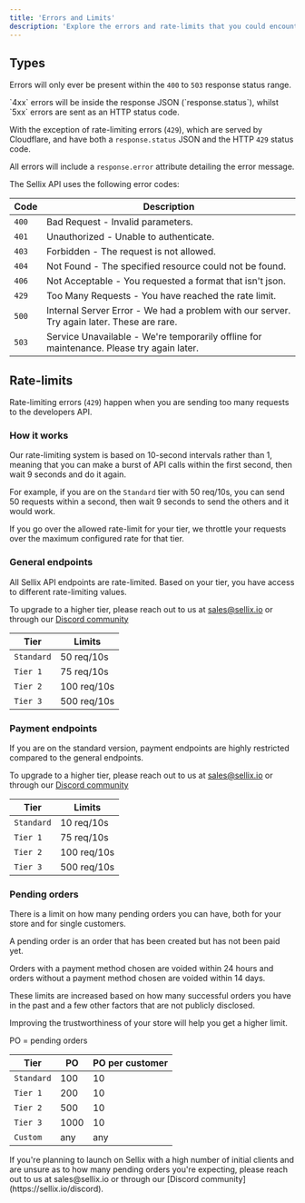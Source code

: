 ```yaml
---
title: 'Errors and Limits'
description: 'Explore the errors and rate-limits that you could encounter whilst using the API'
---
```


## Types

Errors will only ever be present within the `400` to `503` response status range.

<Warning>
  `4xx` errors will be inside the response JSON (`response.status`), whilst `5xx` errors are sent as an HTTP status code.

  With the exception of rate-limiting errors (`429`), which are served by Cloudflare, and have both a `response.status` JSON and the HTTP `429` status code.
</Warning>

All errors will include a `response.error` attribute detailing the error message.

The Sellix API uses the following error codes:

| Code | Description                      |
| --- | ------------------------------------- |
| `400` | Bad Request - Invalid parameters. |
| `401` | Unauthorized - Unable to authenticate. |
| `403` | Forbidden - The request is not allowed. |
| `404` | Not Found - The specified resource could not be found. |
| `406` | Not Acceptable - You requested a format that isn't json. |
| `429` | Too Many Requests - You have reached the rate limit. |
| `500` | Internal Server Error - We had a problem with our server. Try again later. These are rare. |
| `503` | Service Unavailable - We're temporarily offline for maintenance. Please try again later. |

## Rate-limits

Rate-limiting errors (`429`) happen when you are sending too many requests to the developers API.

### How it works

Our rate-limiting system is based on 10-second intervals rather than 1, meaning that you can make a burst of API calls within the first second, then wait 9 seconds and do it again.

<Info>For example, if you are on the `Standard` tier with 50 req/10s, you can send 50 requests within a second, then wait 9 seconds to send the others and it would work.</Info>

If you go over the allowed rate-limit for your tier, we <Tooltip tip="The WAF will block any requests exceeding the configured rate, and the remaining requests will be allowed. For example, if you send 60 requests in 10 seconds when you're only allowed to send 50, 10 will be blocked. You will not be rate-limited for X minutes after this, you will be able to immediately send other requests.">throttle your requests over the maximum configured rate for that tier</Tooltip>.

### General endpoints

All Sellix API endpoints are rate-limited. Based on your tier, you have access to different rate-limiting values.

<Note>To upgrade to a higher tier, please reach out to us at sales@sellix.io or through our [Discord community](https://sellix.io/discord)</Note>

| Tier | Limits |
| ---- | ------ |
| `Standard` | 50 req/10s |
| `Tier 1` | 75 req/10s |
| `Tier 2` | 100 req/10s |
| `Tier 3` | 500 req/10s |

### Payment endpoints

If you are on the standard version, payment endpoints are highly restricted compared to the general endpoints.

<Note>To upgrade to a higher tier, please reach out to us at sales@sellix.io or through our [Discord community](https://sellix.io/discord)</Note>

| Tier | Limits |
| ---- | ------ |
| `Standard` | 10 req/10s |
| `Tier 1` | 75 req/10s |
| `Tier 2` | 100 req/10s |
| `Tier 3` | 500 req/10s |

### Pending orders

<Warning>There is a limit on how many pending orders you can have, both for your store and for single customers.</Warning>

A pending order is an order that has been created but has not been paid yet.

Orders with a payment method chosen are voided within 24 hours and orders without a payment method chosen are voided within 14 days.

These limits are increased based on how many successful orders you have in the past and a few other factors that are not publicly disclosed.

Improving the trustworthiness of your store will help you get a higher limit.

PO = pending orders

| Tier       | PO   | PO per customer |
| ---------- | ---- | --------------- |
| `Standard` | 100  | 10              |
| `Tier 1`   | 200  | 10              |
| `Tier 2`   | 500  | 10              |
| `Tier 3`   | 1000 | 10              |
| `Custom`   | any  | any             |

<Info>
  If you're planning to launch on Sellix with a high number of initial clients and are unsure as to how many pending orders you're expecting, please reach out to us at sales@sellix.io or through our [Discord community](https://sellix.io/discord).
</Info>